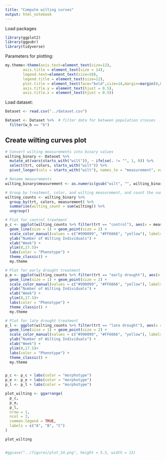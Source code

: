 ```yaml
---
title: "Compute wilting curves"
output: html_notebook
---
```


Load packages

```r
library(ggplot2)
library(ggpubr)
library(tidyverse)
```
Parameters for plotting:

```r
my.theme<-theme(axis.text=element_text(size=12),
        axis.title = element_text(size = 14),
        legend.text=element_text(size=10),
        legend.title = element_text(size=12),
        plot.title = element_text(face="bold",size=14,margin=margin(0,0,20,0),hjust = 0.5),
        axis.title.y = element_text(hjust = 0.5),
        axis.title.x = element_text(hjust = 0.5))
```

Load dataset:

```r

Dataset <- read.csv("../dataset.csv")

Dataset <- Dataset %>%  # filter data for between population crosses
  filter(w_b == "b") 

```


## Create wilting curves plot


```r

# Convert wilting measurements into binary values
wilting_binary <- Dataset %>%
  mutate_at(vars(starts_with("wilt")), ~ ifelse(. != "", 1, 0)) %>%
  select(trt, colors, starts_with("wilt")) %>%
  pivot_longer(cols = starts_with("wilt"), names_to = "measurement", values_to = "wilting")

# Rename measurements
wilting_binary$measurement <- as.numeric(gsub("wilt", "", wilting_binary$measurement))

# Group by treatment, color, and wilting measurement, and count the number of wilting individuals
wilting_counts <- wilting_binary %>%
  group_by(trt, colors, measurement) %>%
  summarise(wilting_count = sum(wilting)) %>%
  ungroup()

# Plot for control treatment
p_c <- ggplot(wilting_counts %>% filter(trt == "control"), aes(x = measurement, y = wilting_count, group = colors, color = colors)) +
  geom_line(size = 1) + geom_point(size = 2) +
  scale_color_manual(values = c("#990099", "#FF6666", "yellow"), labels = c("pseudomajus", "F1 hybrid", "striatum")) +
  ylab("Number of Wilting Individuals") +
  xlab("Week") +
  ylim(0,17.5)+
  labs(color = "Phenotype") +
  theme_classic() +
  my.theme

# Plot for early drought treatment
p_e <- ggplot(wilting_counts %>% filter(trt == "early drought"), aes(x = measurement, y = wilting_count, group = colors, color = colors)) +
  geom_line(size = 1) + geom_point(size = 2) +
  scale_color_manual(values = c("#990099", "#FF6666", "yellow"), labels = c("pseudomajus", "F1 hybrid", "striatum")) +
  ylab("Number of Wilting Individuals") +
  xlab("Week") +
  ylim(0,17.5)+
  labs(color = "Phenotype") +
  theme_classic() +
  my.theme

# Plot for late drought treatment
p_l <- ggplot(wilting_counts %>% filter(trt == "late drought"), aes(x = measurement, y = wilting_count, group = colors, color = colors)) +
  geom_line(size = 1) + geom_point(size = 2) +
  scale_color_manual(values = c("#990099", "#FF6666", "yellow"), labels = c("pseudomajus", "F1 hybrid", "striatum")) +
  ylab("Number of Wilting Individuals") +
  xlab("Week") +
  ylim(0,17.5)+
  labs(color = "Phenotype") +
  theme_classic() +
  my.theme


p_c <- p_c + labs(color = "morphotype")
p_e <- p_e + labs(color = "morphotype")
p_l <- p_l + labs(color = "morphotype")

plot_wilting <- ggarrange(
  p_c,
  p_e,
  p_l,
  nrow = 1,
  ncol = 3,
  common.legend = TRUE,
  labels = c("A", "B", "C")
)

plot_wilting


#ggsave("../figures/plot_S4.png", height = 5.5, width = 13)

```



